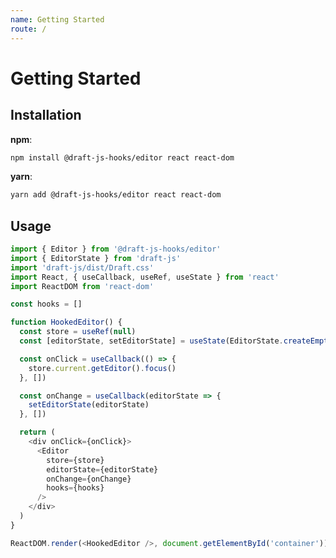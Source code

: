 ```yaml
---
name: Getting Started
route: /
---
```


# Getting Started

## Installation

**npm**:

```sh
npm install @draft-js-hooks/editor react react-dom
```

**yarn**:

```sh
yarn add @draft-js-hooks/editor react react-dom
```

## Usage

```js
import { Editor } from '@draft-js-hooks/editor'
import { EditorState } from 'draft-js'
import 'draft-js/dist/Draft.css'
import React, { useCallback, useRef, useState } from 'react'
import ReactDOM from 'react-dom'

const hooks = []

function HookedEditor() {
  const store = useRef(null)
  const [editorState, setEditorState] = useState(EditorState.createEmpty())

  const onClick = useCallback(() => {
    store.current.getEditor().focus()
  }, [])

  const onChange = useCallback(editorState => {
    setEditorState(editorState)
  }, [])

  return (
    <div onClick={onClick}>
      <Editor
        store={store}
        editorState={editorState}
        onChange={onChange}
        hooks={hooks}
      />
    </div>
  )
}

ReactDOM.render(<HookedEditor />, document.getElementById('container'))
```
